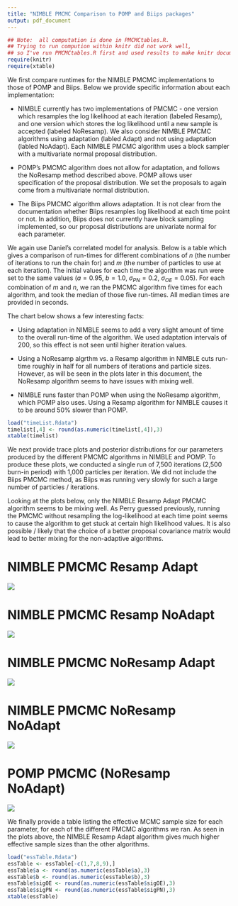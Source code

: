 ```yaml
---
title: "NIMBLE PMCMC Comparison to POMP and Biips packages"
output: pdf_document
---
```


```r
## Note:  all computation is done in PMCMCtables.R.
## Trying to run compution within knitr did not work well,
## so I've run PMCMCtables.R first and used results to make knitr document.
require(knitr)
require(xtable)
```

We first compare runtimes for the NIMBLE PMCMC implementations to those of POMP and Biips.  Below we provide specific information about each implementation:

* NIMBLE currently has two implementations of PMCMC - one version which resamples the log likelihood at each iteration (labeled Resamp), and one version which stores the log likelihood until a new sample is accepted (labeled NoResamp).  We also consider NIMBLE PMCMC algorithms using adaptation (labled Adapt) and not using adaptation (labled NoAdapt).  Each NIMBLE PMCMC algorithm uses a block sampler with a multivariate normal proposal distribution.  

*  POMP's PMCMC algorithm does not allow for adaptation, and follows the NoResamp method described above. POMP allows user specification of the proposal distribution.  We set the proposals to again come from a multivariate normal distribution.

* The Biips PMCMC algorithm allows adaptation.  It is not clear from the documentation whether Biips resamples log likelihood at each time point or not.  In addition, Biips does not currently have block sampling implemented, so our proposal distributions are univariate normal for each parameter.


We again use Daniel's correlated model for analysis.  Below is a table which gives a comparison of run-times for different combinations of $n$ (the number of iterations to run the chain for) and $m$ (the number of particles to use at each iteration).  The initial values for each time the algorithm was run were set to the same values ($a = 0.95$, $b = 1.0$, $\sigma_{PN}=0.2$, $\sigma_{OE} = 0.05$).  For each combination of $m$ and $n$, we ran the PMCMC algorithm five times for each algorithm, and took the median of those five run-times.  All median times are provided in seconds.

The chart below shows a few interesting facts:

* Using adaptation in NIMBLE seems to add a very slight amount of time to the overall run-time of the algorithm.  We used adaptation intervals of 200, so this effect is not seen until higher iteration values.  

* Using a NoResamp algrthm vs. a Resamp algorithm in NIMBLE cuts run-time roughly in half for all numbers of iterations and particle sizes.  However, as will be seen in the plots later in this document, the NoResamp algorithm seems to have issues with mixing well.  

* NIMBLE runs  faster than POMP when using the NoResamp algorithm, which POMP also uses.  Using a Resamp algorithm for NIMBLE causes it to be around 50\% slower than POMP. 


```r
load("timeList.Rdata")
timelist[,4] <- round(as.numeric(timelist[,4]),3)
xtable(timelist)
```
\newpage
We next provide trace plots and posterior distributions for our parameters produced by the different PMCMC algorithms in NIMBLE and POMP.   To produce these plots, we conducted a single run of 7,500 iterations (2,500 burn-in period) with 1,000 particles per iteration.    We did not include the Biips PMCMC method, as Biips was running very slowly for such a large number of particles / iterations.

Looking at the plots below, only the NIMBLE Resamp Adapt PMCMC algorithm seems to be mixing well.  As Perry guessed previously, running the PMCMC without resampling the log-likelihood at each time point seems to cause the algorithm to get stuck at certain high likelihood values.  It is also possible / likely that the choice of a better proposal covariance matrix would lead to better mixing for the non-adaptive algorithms.


# NIMBLE PMCMC Resamp Adapt

![](plots/plot1)
\newpage

# NIMBLE PMCMC Resamp NoAdapt

![](plots/plot2)


\newpage

# NIMBLE PMCMC NoResamp Adapt

![](plots/plot3)


\newpage

# NIMBLE PMCMC NoResamp NoAdapt

![](plots/plot4)

\newpage

# POMP PMCMC (NoResamp NoAdapt)

![](plots/plot5)

\newpage

We finally provide a table listing the effective MCMC sample size for each parameter, for each of the different PMCMC algorithms we ran. As seen in the plots above,  the NIMBLE Resamp Adapt algorithm gives much higher effective sample sizes than the other algorithms.

```r
load("essTable.Rdata")
essTable <- essTable[-c(1,7,8,9),]
essTable$a <- round(as.numeric(essTable$a),3)
essTable$b <- round(as.numeric(essTable$b),3)
essTable$sigOE <- round(as.numeric(essTable$sigOE),3)
essTable$sigPN <- round(as.numeric(essTable$sigPN),3)
xtable(essTable)
```
